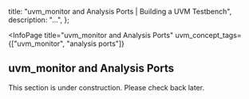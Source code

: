 
  title: "uvm_monitor and Analysis Ports | Building a UVM Testbench",
  description: "...",
};

<InfoPage
  title="uvm_monitor and Analysis Ports"
  uvm_concept_tags={["uvm_monitor", "analysis ports"]}
>

  ## uvm_monitor and Analysis Ports

  This section is under construction. Please check back later.

</InfoPage>